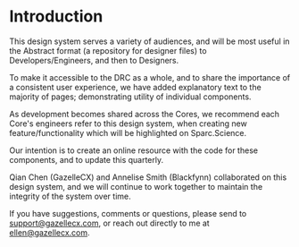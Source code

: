 <Meta title="About/Introduction" />

# Introduction

This design system serves a variety of audiences, and will be most useful in the Abstract format (a repository for designer files) to Developers/Engineers, and then to Designers.

To make it accessible to the DRC as a whole, and to share the importance of a consistent user experience, we have added explanatory text to the majority of pages; demonstrating utility of individual components.

As development becomes shared across the Cores, we recommend each Core's engineers refer to this design system, when creating new feature/functionality which will be highlighted on Sparc.Science.

Our intention is to create an online resource with the code for these components, and to update this quarterly.

Qian Chen (GazelleCX) and Annelise Smith (Blackfynn) collaborated on this design system, and we will continue to work together to maintain the integrity of the system over time.

If you have suggestions, comments or questions, please send to support@gazellecx.com, or reach out directly to me at ellen@gazellecx.com.
